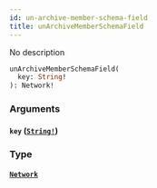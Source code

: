 ```yaml
---
id: un-archive-member-schema-field
title: unArchiveMemberSchemaField
---
```


No description

```graphql
unArchiveMemberSchemaField(
  key: String!
): Network!

```

### Arguments

#### `key` ([`String!`](/docs/graphql/scalars/string))

### Type

#### [`Network`](/docs/graphql/objects/network)
